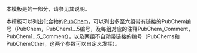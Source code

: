 {{Documentation subpage}}
本模板是{{tl|Chembox}}的一部分，请参见其说明。

本模板可以列出化合物的[[PubChem]]，可以列出多至六组带有链接的PubChem编号（PubChem，PubChem1...5编号，及每组对应的注释PubChem_Comment，PubChem1...5_Comment），以及两组不自动带链接的编号（PubChems和PubChemOther，这两个参数可以自定义发挥）。
<includeonly>
[[Category:使用了分析程序的模板|{{PAGENAME}}]]
[[Category:化学信息框模板|{{PAGENAME}}]]
</includeonly>